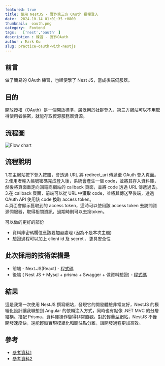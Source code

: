 ```yaml
---
featured: true
title: 使用 NestJS - 實作第三方 OAuth 授權登入
date:  2024-10-14 01:01:35 +0800
thumbnail:  oauth.png
category:  Fontend
tags:   ['nest','oauth' ]
description : 練習 - 實作OAuth
author : Mark Ku
slug: practice-oauth-with-nestjs
---
```

## 前言
做了簡易的 OAuth 練習，也順便學了 Nest JS，當成後端伺服器。

## 目的
開放授權（OAuth）是一個開放標準，廣泛用於社群登入，第三方網站可以不用取得使用者帳密，就能存取資源服務器資源。

## 流程圖
![Flow chart](OAuth.drawio.png)

## 流程說明
1.在主網站按下登入按鈕，會透過 URL 將 redirect_uri 傳遞至 OAuth 登入頁面。  
2.使用者輸入帳號密碼完成登入後，系統會產生一個 code，並將其存入資料庫，然後將頁面重定向回電商網站的 callback 頁面，並將 code 透過 URL 傳遞過去。  
3.在 callback 頁面，前端可以從 URL 中獲取 code，並將其傳送至後端，透過 OAuth API 使用該 code 換取 access token。  
4.頁面會顯示獲取到的 access token，這時可以使用該 access token 去訪問資源伺服器，取得相關資訊，過期時則可以去換token。  

可以做的更好的部份
* 資料庫密碼欄位應該要加嚴處理 (因為不是本次主題)
* 驗證過程可以加上 client id 及 secret ，更具安全性

## 此次採用的技術架構是
* 前端 - Next.JS(React) - [程式碼](https://github.com/markku636/oauth.nextjs)
* 後端 ( Nest JS + Mysql + prisma + Swagger + 做資料驗證) - [程式碼](https://github.com/markku636/oauth.nest.api)

## 結果 
這是我第一次使用 NestJS 撰寫網站，發現它的開發體驗非常友好，NestJS 的模組化設計讓我聯想到 Angular 的依賴注入方式，同時也有點像 .NET MVC 的分層結構。搭配 Prisma，資料庫操作變得非常直觀。對於輕量型網站，NestJS 不僅開發速度快，還能輕鬆實現模組化和關注點分離，讓開發過程更加高效。

## 參考
* [參考資料1](https://docs.guandata.com/article/1/566167986377850880.html)
* [參考資料2](https://apifox.com/help/best-practices/how-to-test-oauth-2.0/)